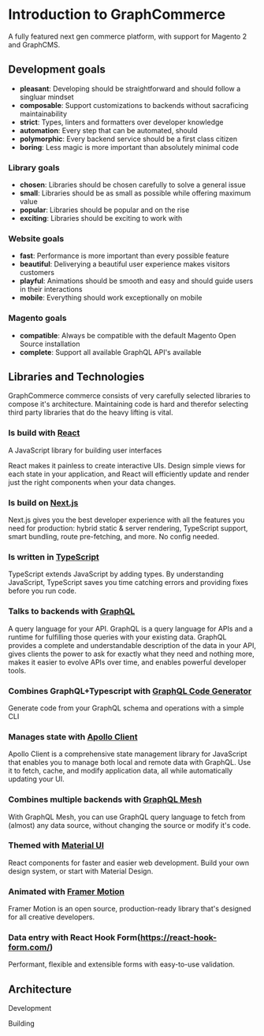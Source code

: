 # Introduction to GraphCommerce

A fully featured next gen commerce platform, with support for Magento 2 and
GraphCMS.

## Development goals

- **pleasant**: Developing should be straightforward and should follow a
  singluar mindset
- **composable**: Support customizations to backends without sacraficing
  maintainability
- **strict**: Types, linters and formatters over developer knowledge
- **automation**: Every step that can be automated, should
- **polymorphic**: Every backend service should be a first class citizen
- **boring**: Less magic is more important than absolutely minimal code

### Library goals

- **chosen**: Libraries should be chosen carefully to solve a general issue
- **small**: Libraries should be as small as possible while offering maximum
  value
- **popular**: Libraries should be popular and on the rise
- **exciting**: Libraries should be exciting to work with

### Website goals

- **fast**: Performance is more important than every possible feature
- **beautiful**: Deliverying a beautiful user experience makes visitors
  customers
- **playful**: Animations should be smooth and easy and should guide users in
  their interactions
- **mobile**: Everything should work exceptionally on mobile

### Magento goals

- **compatible**: Always be compatible with the default Magento Open Source
  installation
- **complete**: Support all available GraphQL API's available

## Libraries and Technologies

GraphCommerce commerce consists of very carefully selected libraries to compose
it's architecture. Maintaining code is hard and therefor selecting third party
libraries that do the heavy lifting is vital.

### Is build with [React](https://reactjs.org/)

A JavaScript library for building user interfaces

React makes it painless to create interactive UIs. Design simple views for each
state in your application, and React will efficiently update and render just the
right components when your data changes.

### Is build on [Next.js](https://nextjs.org/)

Next.js gives you the best developer experience with all the features you need
for production: hybrid static & server rendering, TypeScript support, smart
bundling, route pre-fetching, and more. No config needed.

### Is written in [TypeScript](https://www.typescriptlang.org/)

TypeScript extends JavaScript by adding types. By understanding JavaScript,
TypeScript saves you time catching errors and providing fixes before you run
code.

### Talks to backends with [GraphQL](https://graphql.org/)

A query language for your API. GraphQL is a query language for APIs and a
runtime for fulfilling those queries with your existing data. GraphQL provides a
complete and understandable description of the data in your API, gives clients
the power to ask for exactly what they need and nothing more, makes it easier to
evolve APIs over time, and enables powerful developer tools.

### Combines GraphQL+Typescript with [GraphQL Code Generator](https://graphql-code-generator.com/)

Generate code from your GraphQL schema and operations with a simple CLI

### Manages state with [Apollo Client](https://www.apollographql.com/docs/react/)

Apollo Client is a comprehensive state management library for JavaScript that
enables you to manage both local and remote data with GraphQL. Use it to fetch,
cache, and modify application data, all while automatically updating your UI.

### Combines multiple backends with [GraphQL Mesh](https://graphql-mesh.com/)

With GraphQL Mesh, you can use GraphQL query language to fetch from (almost) any
data source, without changing the source or modify it's code.

### Themed with [Material UI](https://material-ui.com/)

React components for faster and easier web development. Build your own design
system, or start with Material Design.

### Animated with [Framer Motion](https://www.framer.com/motion/)

Framer Motion is an open source, production-ready library that's designed for
all creative developers.

### Data entry with React Hook Form(https://react-hook-form.com/)

Performant, flexible and extensible forms with easy-to-use validation.

## Architecture

Development

Building
